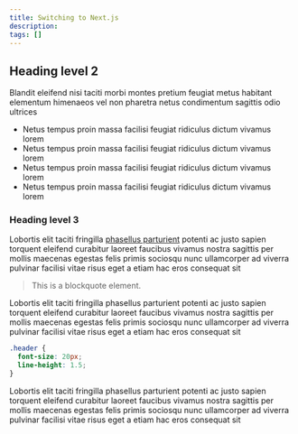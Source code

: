 ```yaml
---
title: Switching to Next.js
description:
tags: []
---
```


## Heading level 2

Blandit eleifend nisi taciti morbi montes pretium feugiat metus habitant elementum himenaeos vel non pharetra netus condimentum sagittis odio ultrices

- Netus tempus proin massa facilisi feugiat ridiculus dictum vivamus lorem
- Netus tempus proin massa facilisi feugiat ridiculus dictum vivamus lorem
- Netus tempus proin massa facilisi feugiat ridiculus dictum vivamus lorem
- Netus tempus proin massa facilisi feugiat ridiculus dictum vivamus lorem

### Heading level 3

Lobortis elit taciti fringilla [phasellus parturient](https://google.com) potenti ac justo sapien torquent eleifend curabitur laoreet faucibus vivamus nostra sagittis per mollis maecenas egestas felis primis sociosqu nunc ullamcorper ad viverra pulvinar facilisi vitae risus eget a etiam hac eros consequat sit

> This is a blockquote element.

Lobortis elit taciti fringilla phasellus parturient potenti ac justo sapien torquent eleifend curabitur laoreet faucibus vivamus nostra sagittis per mollis maecenas egestas felis primis sociosqu nunc ullamcorper ad viverra pulvinar facilisi vitae risus eget a etiam hac eros consequat sit

```css
.header {
  font-size: 20px;
  line-height: 1.5;
}
```

Lobortis elit taciti fringilla phasellus parturient potenti ac justo sapien torquent eleifend curabitur laoreet faucibus vivamus nostra sagittis per mollis maecenas egestas felis primis sociosqu nunc ullamcorper ad viverra pulvinar facilisi vitae risus eget a etiam hac eros consequat sit
